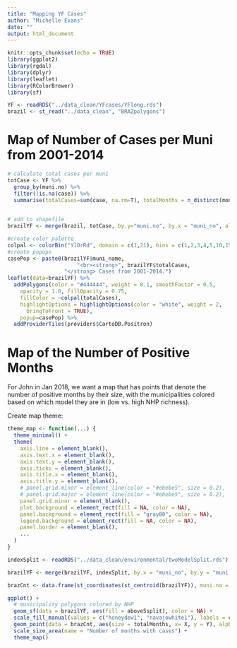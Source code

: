 ```yaml
---
title: "Mapping YF Cases"
author: "Michelle Evans"
date: ""
output: html_document
---
```


```r
knitr::opts_chunk$set(echo = TRUE)
library(ggplot2)
library(rgdal)
library(dplyr)
library(leaflet)
library(RColorBrewer)
library(sf)
```


```r
YF <- readRDS("../data_clean/YFcases/YFlong.rds")
brazil <- st_read("../data_clean", "BRAZpolygons")

```

# Map of Number of Cases per Muni from 2001-2014

```r
# calculate total cases per muni
totCase <- YF %>%
  group_by(muni.no) %>%
  filter(!is.na(case)) %>%
  summarise(totalCases=sum(case, na.rm=T), totalMonths = n_distinct(month.no))
  

# add to shapefile
brazilYF <- merge(brazil, totCase, by.y="muni.no", by.x = "muni_no", all.x = T)
```

```r
#create color palette
colpal <- colorBin("YlOrRd", domain = c(1,21), bins = c(1,2,3,4,5,10,15,21))
#create popups
casePop <- paste0(brazilYF$muni_name, 
                      "<br><strong>", brazilYF$totalCases,
                  "</strong> Cases from 2001-2014.")
leaflet(data=brazilYF) %>%
  addPolygons(color = "#444444", weight = 0.1, smoothFactor = 0.5,
    opacity = 1.0, fillOpacity = 0.75,
    fillColor = ~colpal(totalCases),
    highlightOptions = highlightOptions(color = "white", weight = 2,
      bringToFront = TRUE),
    popup=casePop) %>%
  addProviderTiles(providers$CartoDB.Positron)
```

# Map of the Number of Positive Months 

For John in Jan 2018, we want a map that has points that denote the number of positive months by their size, with the municipalities colored based on which model they are in (low vs. high NHP richness).

Create map theme:

```r
theme_map <- function(...) {
  theme_minimal() +
  theme(
    axis.line = element_blank(),
    axis.text.x = element_blank(),
    axis.text.y = element_blank(),
    axis.ticks = element_blank(),
    axis.title.x = element_blank(),
    axis.title.y = element_blank(),
    # panel.grid.minor = element_line(color = "#ebebe5", size = 0.2),
    # panel.grid.major = element_line(color = "#ebebe5", size = 0.2),
    panel.grid.minor = element_blank(),
    plot.background = element_rect(fill = NA, color = NA), 
    panel.background = element_rect(fill = "gray80", color = NA), 
    legend.background = element_rect(fill = NA, color = NA),
    panel.border = element_blank(),
    ...
  )
}

```

```r
indexSplit <- readRDS("../data_clean/environmental/twoModelSplit.rds")

brazilYF <- merge(brazilYF, indexSplit, by.x = "muni_no", by.y = "muni.no")
```

```r
brazCnt <- data.frame(st_coordinates(st_centroid(brazilYF)), muni.no = brazilYF$muni_no, totalMonths = brazilYF$totalMonths)
```


```r
ggplot() +
  # municipality polygons colored by NHP
  geom_sf(data = brazilYF, aes(fill = above5split), color = NA) +
  scale_fill_manual(values = c("honeydew1", "navajowhite1"), labels = c("High NHP", "Low NHP"), name = "Which primate model?")+
  geom_point(data = brazCnt, aes(size = totalMonths, x= X, y = Y), alpha = 0.5, fill = "dodgerblue", color = "black",pch=21) +
  scale_size_area(name = "Number of months with cases") +
  theme_map()
```

